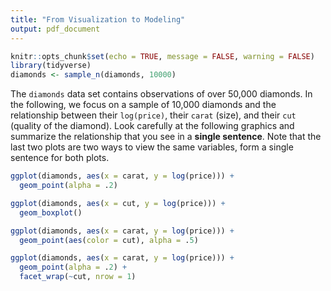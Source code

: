 ```yaml
---
title: "From Visualization to Modeling"
output: pdf_document
---
```


```r
knitr::opts_chunk$set(echo = TRUE, message = FALSE, warning = FALSE)
library(tidyverse)
diamonds <- sample_n(diamonds, 10000)
```

The `diamonds` data set contains observations of over 50,000 diamonds. In the following, we focus on a sample of 10,000 diamonds and the relationship between their `log(price)`, their `carat` (size), and their `cut` (quality of the diamond). Look carefully at the following graphics and summarize the relationship that you see in a **single sentence**. Note that the last two plots are two ways to view the same variables, form a single sentence for both plots.

```r
ggplot(diamonds, aes(x = carat, y = log(price))) +
  geom_point(alpha = .2)
```

```r
ggplot(diamonds, aes(x = cut, y = log(price))) +
  geom_boxplot()
```

```r
ggplot(diamonds, aes(x = carat, y = log(price))) +
  geom_point(aes(color = cut), alpha = .5)
```

\newpage

```r
ggplot(diamonds, aes(x = carat, y = log(price))) +
  geom_point(alpha = .2) +
  facet_wrap(~cut, nrow = 1)
```




